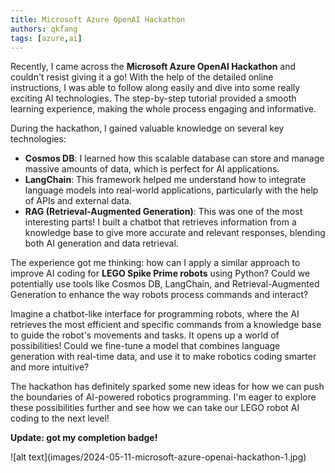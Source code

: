 ```yaml
---
title: Microsoft Azure OpenAI Hackathon
authors: qkfang
tags: [azure,ai]
---
```


Recently, I came across the **Microsoft Azure OpenAI Hackathon** and couldn't resist giving it a go! With the help of the detailed online instructions, I was able to follow along easily and dive into some really exciting AI technologies. The step-by-step tutorial provided a smooth learning experience, making the whole process engaging and informative.

During the hackathon, I gained valuable knowledge on several key technologies:

- **Cosmos DB**: I learned how this scalable database can store and manage massive amounts of data, which is perfect for AI applications.
- **LangChain**: This framework helped me understand how to integrate language models into real-world applications, particularly with the help of APIs and external data.
- **RAG (Retrieval-Augmented Generation)**: This was one of the most interesting parts! I built a chatbot that retrieves information from a knowledge base to give more accurate and relevant responses, blending both AI generation and data retrieval.

The experience got me thinking: how can I apply a similar approach to improve AI coding for **LEGO Spike Prime robots** using Python? Could we potentially use tools like Cosmos DB, LangChain, and Retrieval-Augmented Generation to enhance the way robots process commands and interact?

Imagine a chatbot-like interface for programming robots, where the AI retrieves the most efficient and specific commands from a knowledge base to guide the robot's movements and tasks. It opens up a world of possibilities! Could we fine-tune a model that combines language generation with real-time data, and use it to make robotics coding smarter and more intuitive?

The hackathon has definitely sparked some new ideas for how we can push the boundaries of AI-powered robotics programming. I'm eager to explore these possibilities further and see how we can take our LEGO robot AI coding to the next level!

**Update: got my completion badge!**

<div className="img-grid">
  <div className="img-item">
    ![alt text](images/2024-05-11-microsoft-azure-openai-hackathon-1.jpg)
  </div>
</div>
